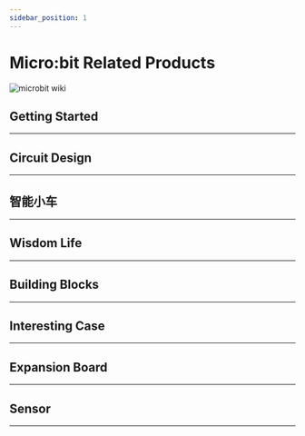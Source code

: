 ```yaml
---
sidebar_position: 1
---
```











# Micro:bit Related Products

![microbit wiki](./images/microbit-wiki.png)

## Getting Started

---

<cardbox>
  <card
    href="./getting-started/microbit-smart-coding-kit/"
    title="Smart Coding Kit"
    description="小小科学家(Starter Kit)套件是ELECFREAKS团队出品的micro:bit入门套件。
ElecFreaks Micro：bit 小小科学家专为那些学习电路和编程知识的人们而设计。 该套件提供了一些基本的电子元件，如LED，按钮，蜂鸣器，温度传感器，舵机和电机等。 Micro：bit小小科学家套件可以帮助您进入一个美好的电子世界。"
    img={microbit_smart_coding_kit_Icon}
  />
  <card
    href="./getting-started/microbit-basic-kit/"
    title="Basic Kit"
    description="小小发明家套件包含LED灯、蜂鸣器、土壤湿度传感器、碰撞开关、舵机等十多种常用电子模块，用这些模块可以搭建超过30个案例，基于该套件的全套课程已经在新加坡开展了3年的教学实践，深得师生的好评。"
    img={microbit_basic_kit_Icon}
  />
  <card
    href="./getting-started/microbit-tinker-kit/"
    title="Tinker Kit"
    description="smart home套件是ELECFREAKS团队研发的智能家居主题micro:bit套件。
smart home套件精选TMP36温度传感器、声音传感器、碰撞传感器、舵机、电机等智能家居常用的传感器与执行部件。你可以自行搭建窗台、衣柜、鱼缸与实际生活场景结合起来，使编程变得更加实用与有趣！使用micro:bit图形化编程让这些场景智能化工作，创造属于自己的智能温馨家庭。"
    img={microbit_tinker_kit_Icon}
  />
</cardbox>

## Circuit Design
---

<cardbox>
  <card
    href="./circuit-design/microbit-starter-kit/"
    title="Starter Kit"
    description="小小科学家(Starter Kit)套件是ELECFREAKS团队出品的micro:bit入门套件。
ElecFreaks Micro：bit 小小科学家专为那些学习电路和编程知识的人们而设计。 该套件提供了一些基本的电子元件，如LED，按钮，蜂鸣器，温度传感器，舵机和电机等。 Micro：bit小小科学家套件可以帮助您进入一个美好的电子世界。"
    img={microbit_smart_coding_kit_Icon}
  />
  <card
    href="./circuit-design/microbit-experiment-box-kit/"
    title="Experiment Box Kit"
    description="小小发明家套件包含LED灯、蜂鸣器、土壤湿度传感器、碰撞开关、舵机等十多种常用电子模块，用这些模块可以搭建超过30个案例，基于该套件的全套课程已经在新加坡开展了3年的教学实践，深得师生的好评。"
    img={microbit_basic_kit_Icon}
  />
</cardbox>

## 智能小车
---

<cardbox>
  <card
    href="./microbit-smart-car/microbit-samrt-cutebot/"
    title="Samrt Cutebot"
    description="小小科学家(Starter Kit)套件是ELECFREAKS团队出品的micro:bit入门套件。
ElecFreaks Micro：bit 小小科学家专为那些学习电路和编程知识的人们而设计。 该套件提供了一些基本的电子元件，如LED，按钮，蜂鸣器，温度传感器，舵机和电机等。 Micro：bit小小科学家套件可以帮助您进入一个美好的电子世界。"
    img={microbit_samrt_cutebot_Icon}
  />
  <card
    href="./microbit-smart-car/microbit-tpbot/"
    title="Tpbot"
    description="小小发明家套件包含LED灯、蜂鸣器、土壤湿度传感器、碰撞开关、舵机等十多种常用电子模块，用这些模块可以搭建超过30个案例，基于该套件的全套课程已经在新加坡开展了3年的教学实践，深得师生的好评。"
    img={microbit_tpbot_Icon}
  />
  <card
    href="./microbit-smart-car/microbit-ringbit-car-v2/"
    title="Ringbit Car V2"
    description="小小发明家套件包含LED灯、蜂鸣器、土壤湿度传感器、碰撞开关、舵机等十多种常用电子模块，用这些模块可以搭建超过30个案例，基于该套件的全套课程已经在新加坡开展了3年的教学实践，深得师生的好评。"
    img={microbit_ringbit_car_v2_Icon}
  />
  <card
    href="./microbit-smart-car/microbit-wonder-rugged-car/"
    title="Wonder Rugged Car"
    description="小小发明家套件包含LED灯、蜂鸣器、土壤湿度传感器、碰撞开关、舵机等十多种常用电子模块，用这些模块可以搭建超过30个案例，基于该套件的全套课程已经在新加坡开展了3年的教学实践，深得师生的好评。"
    img={microbit_wonder_rugged_car_Icon}
  />
  <card
    href="./microbit-smart-car/microbit-motorbit-smart-car-kit/"
    title="Motorbit Smart Car Kit"
    description="小小发明家套件包含LED灯、蜂鸣器、土壤湿度传感器、碰撞开关、舵机等十多种常用电子模块，用这些模块可以搭建超过30个案例，基于该套件的全套课程已经在新加坡开展了3年的教学实践，深得师生的好评。"
    img={microbit_motorbit_smart_car_kit_Icon}
  />
</cardbox>


## Wisdom Life
---

<cardbox>
  <card
    href="./wisdom-life/microbit-smart-home-kit/"
    title="Smart Home Kit"
    description="小小科学家(Starter Kit)套件是ELECFREAKS团队出品的micro:bit入门套件。
ElecFreaks Micro：bit 小小科学家专为那些学习电路和编程知识的人们而设计。 该套件提供了一些基本的电子元件，如LED，按钮，蜂鸣器，温度传感器，舵机和电机等。 Micro：bit小小科学家套件可以帮助您进入一个美好的电子世界。"
    img={microbit_smart_home_kit_Icon}
  />
  <card
    href="./wisdom-life/microbit-smart-science-iot-kit/"
    title="Smart Science Iot Kit"
    description="小小发明家套件包含LED灯、蜂鸣器、土壤湿度传感器、碰撞开关、舵机等十多种常用电子模块，用这些模块可以搭建超过30个案例，基于该套件的全套课程已经在新加坡开展了3年的教学实践，深得师生的好评。"
    img={microbit_smart_science_iot_kit_Icon}
  />
  <card
    href="./wisdom-life/microbit-smart-agriculture-kit/"
    title="Smart Agriculture Kit"
    description="smart home套件是ELECFREAKS团队研发的智能家居主题micro:bit套件。
smart home套件精选TMP36温度传感器、声音传感器、碰撞传感器、舵机、电机等智能家居常用的传感器与执行部件。你可以自行搭建窗台、衣柜、鱼缸与实际生活场景结合起来，使编程变得更加实用与有趣！使用micro:bit图形化编程让这些场景智能化工作，创造属于自己的智能温馨家庭。"
    img={microbit_smart_agriculture_kit_Icon}
  />
  <card
    href="./wisdom-life/microbit-smart-city-kit/"
    title="Smart City Kit"
    description="smart home套件是ELECFREAKS团队研发的智能家居主题micro:bit套件。
smart home套件精选TMP36温度传感器、声音传感器、碰撞传感器、舵机、电机等智能家居常用的传感器与执行部件。你可以自行搭建窗台、衣柜、鱼缸与实际生活场景结合起来，使编程变得更加实用与有趣！使用micro:bit图形化编程让这些场景智能化工作，创造属于自己的智能温馨家庭。"
    img={microbit_smart_city_kit_Icon}
  />
  <card
    href="./wisdom-life/microbit-smart-health-kit/"
    title="Smart Health Kit"
    description="smart home套件是ELECFREAKS团队研发的智能家居主题micro:bit套件。
smart home套件精选TMP36温度传感器、声音传感器、碰撞传感器、舵机、电机等智能家居常用的传感器与执行部件。你可以自行搭建窗台、衣柜、鱼缸与实际生活场景结合起来，使编程变得更加实用与有趣！使用micro:bit图形化编程让这些场景智能化工作，创造属于自己的智能温馨家庭。"
    img={microbit_smart_health_kit_Icon}
  />
</cardbox>

## Building Blocks
---

<cardbox>
  <card
    href="./building-blocks/nezha-inventors-kit/"
    title="Nezha Inventors Kit"
    description="小小科学家(Starter Kit)套件是ELECFREAKS团队出品的micro:bit入门套件。
ElecFreaks Micro：bit 小小科学家专为那些学习电路和编程知识的人们而设计。 该套件提供了一些基本的电子元件，如LED，按钮，蜂鸣器，温度传感器，舵机和电机等。 Micro：bit小小科学家套件可以帮助您进入一个美好的电子世界。"
    img={nezha_inventors_kit_Icon}
  />
  <card
    href="./building-blocks/wonder-building-kit/"
    title="Wonder Building Kit"
    description="小小发明家套件包含LED灯、蜂鸣器、土壤湿度传感器、碰撞开关、舵机等十多种常用电子模块，用这些模块可以搭建超过30个案例，基于该套件的全套课程已经在新加坡开展了3年的教学实践，深得师生的好评。"
    img={wonder_building_kit_Icon}
  />
  <card
    href="./building-blocks/ringbit-bricks-pack/"
    title="Ringbit Bricks Pack"
    description="smart home套件是ELECFREAKS团队研发的智能家居主题micro:bit套件。
smart home套件精选TMP36温度传感器、声音传感器、碰撞传感器、舵机、电机等智能家居常用的传感器与执行部件。你可以自行搭建窗台、衣柜、鱼缸与实际生活场景结合起来，使编程变得更加实用与有趣！使用micro:bit图形化编程让这些场景智能化工作，创造属于自己的智能温馨家庭。"
    img={ringbit_bricks_pack_Icon}
  />
</cardbox>

## Interesting Case
---

<cardbox>
  <card
    href="./microbit/interesting-case/magic-wand-kit/"
    title="Magic Wand Kit"
    description="小小科学家(Starter Kit)套件是ELECFREAKS团队出品的micro:bit入门套件。
ElecFreaks Micro：bit 小小科学家专为那些学习电路和编程知识的人们而设计。 该套件提供了一些基本的电子元件，如LED，按钮，蜂鸣器，温度传感器，舵机和电机等。 Micro：bit小小科学家套件可以帮助您进入一个美好的电子世界。"
    img={magic_wand_kit_Icon}
  />
  <card
    href="./microbit/interesting-case/straw-manipulator/"
    title="Straw Manipulator"
    description="小小发明家套件包含LED灯、蜂鸣器、土壤湿度传感器、碰撞开关、舵机等十多种常用电子模块，用这些模块可以搭建超过30个案例，基于该套件的全套课程已经在新加坡开展了3年的教学实践，深得师生的好评。"
    img={straw_manipulator_Icon}
  />
</cardbox>

## Expansion Board
---

<cardbox>
  <card
    href="./microbit/expansion-board/"
    title="Expansion Board"
    description="小小科学家(Starter Kit)套件是ELECFREAKS团队出品的micro:bit入门套件。
ElecFreaks Micro：bit 小小科学家专为那些学习电路和编程知识的人们而设计。 该套件提供了一些基本的电子元件，如LED，按钮，蜂鸣器，温度传感器，舵机和电机等。 Micro：bit小小科学家套件可以帮助您进入一个美好的电子世界。"
    img={expansion_board_Icon}
  />
</cardbox>

## Sensor
---

<cardbox>
  <card
    href="./microbit/sensor/octopus-sensors/"
    title="Octopus Sensors"
    description="小小发明家套件包含LED灯、蜂鸣器、土壤湿度传感器、碰撞开关、舵机等十多种常用电子模块，用这些模块可以搭建超过30个案例，基于该套件的全套课程已经在新加坡开展了3年的教学实践，深得师生的好评。"
    img={octopus_sensors_Icon}
  />
  <card
    href="./microbit/sensor/planet-x-sensors/"
    title="Planet X Sensors"
    description="小小发明家套件包含LED灯、蜂鸣器、土壤湿度传感器、碰撞开关、舵机等十多种常用电子模块，用这些模块可以搭建超过30个案例，基于该套件的全套课程已经在新加坡开展了3年的教学实践，深得师生的好评。"
    img={planet_x_sensors_Icon}
  />
</cardbox>
